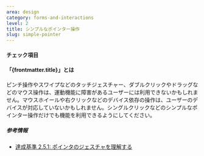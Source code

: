 ```yaml
---
area: design
category: forms-and-interactions
level: 2
title: シンプルなポインター操作
slug: simple-pointer
---
```



#### チェック項目

<Checkpoint title="タッチジェスチャー・ドラッグ・マウスホイール・右クリックで操作する機能は、シンプルなポインター操作だけでも利用できるようにする" />

#### 「{frontmatter.title}」とは

ピンチ操作やスワイプなどのタッチジェスチャー、ダブルクリックやドラッグなどのマウス操作は、運動機能に障害があるユーザーには利用できないかもしれません。マウスホイールや右クリックなどのデバイス依存の操作は、ユーザーのデバイスが対応していないかもしれません。シングルクリックなどのシンプルなポインター操作だけでも機能を利用できるようにしてください。

##### 参考情報

- [達成基準 2.5.1: ポインタのジェスチャを理解する](https://waic.jp/docs/WCAG21/Understanding/pointer-gestures.html)
